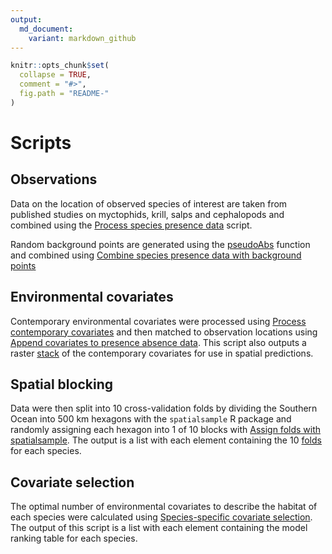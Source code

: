```yaml
---
output:
  md_document:
    variant: markdown_github
---
```


<!-- README.md is generated from README.Rmd. Please edit that file -->

```r
knitr::opts_chunk$set(
  collapse = TRUE,
  comment = "#>",
  fig.path = "README-"
)
```

# Scripts

## Observations

Data on the location of observed species of interest are taken from published studies on myctophids, krill, salps and cephalopods and combined using the [Process species presence data](scripts/Process species presence data.R) script.

Random background points are generated using the [pseudoAbs](R/pseudoAbs.R) function and combined using [Combine species presence data with background points](scripts/Combine species presence data with background points.R)

## Environmental covariates

Contemporary environmental covariates were processed using [Process contemporary covariates](scripts/Process contemporary covariates.R) and then matched to observation locations using [Append covariates to presence absence data](scripts/Append covariates to presence absence data.R). This script also outputs a raster [stack](data/covariate_stack.rds) of the contemporary covariates for use in spatial predictions.

## Spatial blocking

Data were then split into 10 cross-validation folds by dividing the Southern Ocean into 500 km hexagons with the `spatialsample` R package and randomly assigning each hexagon into 1 of 10 blocks with [Assign folds with spatialsample](scripts/Assign folds with spatialsample.R). The output is a list with each element containing the 10 [folds](data/folds.rds) for each species.

## Covariate selection

The optimal number of environmental covariates to describe the habitat of each species were calculated using [Species-specific covariate selection](scripts/Species-specific covariate selection.R). The output of this script is a list with each element containing the model ranking table for each species.





